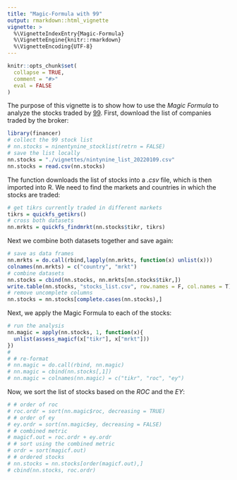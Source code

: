 ```yaml
---
title: "Magic-Formula with 99"
output: rmarkdown::html_vignette
vignette: >
  %\VignetteIndexEntry{Magic-Formula}
  %\VignetteEngine{knitr::rmarkdown}
  %\VignetteEncoding{UTF-8}
---
```



```r
knitr::opts_chunk$set(
  collapse = TRUE,
  comment = "#>"
  eval = FALSE
)
```

The purpose of this vignette is to show how to use the *Magic Formula* to
analyze the stocks traded by [99](https://ninetynine.com/). First, download
the list of companies traded by the broker:

```r
library(financer)
# collect the 99 stock list 
# nn.stocks = ninentynine_stocklist(retrn = FALSE)
# save the list locally
nn.stocks = "./vignettes/nintynine_list_20220109.csv"
nn.stocks = read.csv(nn.stocks)
```

The function downloads the list of stocks into a *.csv* file, which is then
imported into R. We need to find the markets and countries in which the stocks
are traded:

```r
# get tikrs currently traded in different markets
tikrs = quickfs_getikrs()
# cross both datasets
nn.mrkts = quickfs_findmrkt(nn.stocks$tikr, tikrs)
```

Next we combine both datasets together and save again:

```r
# save as data frames
nn.mrkts = do.call(rbind,lapply(nn.mrkts, function(x) unlist(x)))
colnames(nn.mrkts) = c("country", "mrkt")
# combine datasets
nn.stocks = cbind(nn.stocks, nn.mrkts[nn.stocks$tikr,])
write.table(nn.stocks, "stocks_list.csv", row.names = F, col.names = T)
# remove uncomplete columns
nn.stocks = nn.stocks[complete.cases(nn.stocks),]
```

Next, we apply the Magic Formula to each of the stocks:

```r
# run the analysis
nn.magic = apply(nn.stocks, 1, function(x){
  unlist(assess_magicf(x["tikr"], x["mrkt"]))
})
# 
# # re-format
# nn.magic = do.call(rbind, nn.magic)
# nn.magic = cbind(nn.stocks[,1])
# nn.magic = colnames(nn.magic) = c("tikr", "roc", "ey")

```

Now, we sort the list of stocks based on the *ROC* and the *EY*:

```r
# # order of roc
# roc.ordr = sort(nn.magic$roc, decreasing = TRUE)
# # order of ey
# ey.ordr = sort(nn.magic$ey, decreasing = FALSE)
# # combined metric
# magicf.out = roc.ordr + ey.ordr
# # sort using the combined metric
# ordr = sort(magicf.out)
# # ordered stocks
# nn.stocks = nn.stocks[order(magicf.out),]
# cbind(nn.stocks, roc.ordr)
```
